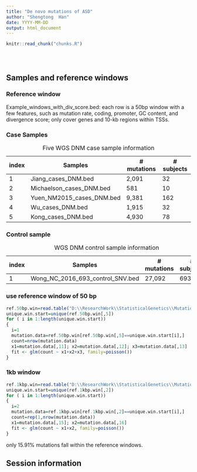 ```yaml
---
title: "De novo mutations of ASD"
author: "Shengtong  Han"
date: YYYY-MM-DD
output: html_document
---
```


<!-- The file analysis/chunks.R contains chunks that define default settings
shared across the workflowr files. -->
```r
knitr::read_chunk("chunks.R")
```

<!-- Update knitr chunk options -->
```r
```

<!-- Insert the date the file was last updated -->
```r
```

<!-- Insert the code version (Git commit SHA1) if Git repository exists and R
 package git2r is installed -->
```r
```

## Samples and reference windows


### Reference window

Example_windows_with_div_score.bed: each row is a 50bp window with a few features, such as mutation rate, coding, promoter, GC content, and divergence score; only cover genes and 10-kb regions within TSSs. 


### Case Samples 



index    | Samples | \# mutations| \# subjects
----|-------|-------|---
1 | Jiang_cases_DNM.bed | 2,091| 32
2 | Michaelson_cases_DNM.bed |581 | 10
3 | Yuen_NM2015_cases_DNM.bed | 9,381| 162
4 | Wu_cases_DNM.bed | 1,915 | 32
5 | Kong_cases_DNM.bed | 4,930 | 78

Table: Five WGS  DNM case sample information



### Control sample 

index    | Samples | \# mutations| \# subjects
----|-------|-------|---
1 | Wong_NC_2016_693_control_SNV.bed | 27,092|  693
Table:WGS  DNM control sample information 


### use reference window of 50 bp


```r
ref.50bp.win=read.table("D:\\ResearchWork\\StatisticalGenetics\\Mutation-Rate-project\\Wong_NC_2016_693_control_SNV.Example_windows_with_div_score.bed", header=F)
unique.win.start=unique(ref.50bp.win[,5])
for ( i in 1:length(unique.win.start))
{
  i=1
  mutation.data=ref.50bp.win[ref.50bp.win[,5]==unique.win.start[i],]
  count=nrow(mutation.data)
  x1=mutation.data[,11]; x2=mutation.data[,12]; x3=mutation.data[,13]
  fit <- glm(count ~ x1+x2+x3, family=poisson())
}
```
<!-- Add your analysis here -->


### 1kb window 

```r
ref.1kbp.win=read.table("D:\\ResearchWork\\StatisticalGenetics\\Mutation-Rate-project\\hg19.genome.1000bp.window.Wong_NC_2016_693_control_SNV.Example_windows_with_div_score.bed", header=F)
unique.win.start=unique(ref.1kbp.win[,2])
for ( i in 1:length(unique.win.start))
{
  i=2
  mutation.data=ref.1kbp.win[ref.1kbp.win[,2]==unique.win.start[i],]
  count=rep(1,nrow(mutation.data))
  x1=mutation.data[,15]; x2=mutation.data[,16]
  fit <- glm(count ~ x1+x2, family=poisson())
}
```


only 15.91\% mutations fall within the reference windows. 



## Session information


<!-- Insert the session information into the document -->
```r
```
